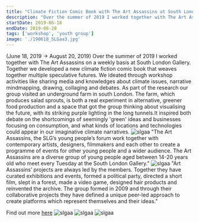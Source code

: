```yaml
---
title: "Climate Fiction Comic Book with The Art Assassins at South London Gallery"
description: "Over the summer of 2019 I worked together with The Art Assassins on a weekly basis at South London Gallery. Together we developed a new climate fiction comic book that weaves together multiple speculative futures. We ideated through workshop activities like sharing media and knowledges about climate issues, narrative mindmapping, drawing, collaging and debates. As part of the research our group visited an underground farm in south London. The farm, which produces salad sprouts, is both a real experiment in alternative, greener food production and a space that got the group thinking about visualising the future, with its striking purple lighting in the long tunnels.It inspired both debate on the shortcomings of seemingly 'green' ideas and businesses focusing on consumption, and what kinds of locations and technologies could appear in our imaginative climate narratives. (June 18, 2019 → August 20, 2019)"
startDate: 2019-06-18
endDate: 2019-08-20
tags: ['workshop', 'youth group']
image: './190618_SLGaa3.jpg'
---
```


(June 18, 2019 → August 20, 2019) Over the summer of 2019 I worked together with The Art Assassins on a weekly basis at South London Gallery. Together we developed a new climate fiction comic book that weaves together multiple speculative futures. We ideated through workshop activities like sharing media and knowledges about climate issues, narrative mindmapping, drawing, collaging and debates. As part of the research our group visited an underground farm in south London. The farm, which produces salad sprouts, is both a real experiment in alternative, greener food production and a space that got the group thinking about visualising the future, with its striking purple lighting in the long tunnels.It inspired both debate on the shortcomings of seemingly 'green' ideas and businesses focusing on consumption, and what kinds of locations and technologies could appear in our imaginative climate narratives.
![slgaa](190618_SLGaa1.jpg)
"The Art Assassins, the SLG’s young people’s forum work together with contemporary artists, designers, filmmakers and each other to create a programme of events for other young people and a wider audience. The Art Assassins are a diverse group of young people aged between 14-20 years old who meet every Tuesday at the South London Gallery."
![slgaa](190618_SLGaa2.jpg)
"Art Assassins’ projects are always led by the members. Together they have curated exhibitions and events, formed a political party, directed a short film, slept in a forest, made a video game, designed hair products and reinvented the archive. The group formed in 2009 and through their collaborative projects they have defined a unique peer-led approach to create platforms which represent themselves and their ideas."

Find out more [here](https://www.southlondongallery.org/projects/art-assassins)
![slgaa](190618_SLGaa4.jpg)
![slgaa](190618_SLGaa8.jpg)
![slgaa](190618_SLGaa9.jpg)